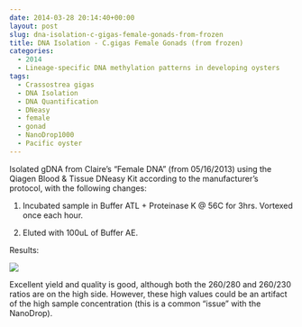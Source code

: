 ```yaml
---
date: 2014-03-28 20:14:40+00:00
layout: post
slug: dna-isolation-c-gigas-female-gonads-from-frozen
title: DNA Isolation - C.gigas Female Gonads (from frozen)
categories:
  - 2014
  - Lineage-specific DNA methylation patterns in developing oysters
tags:
  - Crassostrea gigas
  - DNA Isolation
  - DNA Quantification
  - DNeasy
  - female
  - gonad
  - NanoDrop1000
  - Pacific oyster
---
```


Isolated gDNA from Claire's "Female DNA" (from 05/16/2013) using the Qiagen Blood & Tissue DNeasy Kit according to the manufacturer's protocol, with the following changes:





  1. Incubated sample in Buffer ATL + Proteinase K @ 56C for 3hrs. Vortexed once each hour.



  2. Eluted with 100uL of Buffer AE.






Results:

![](https://eagle.fish.washington.edu/Arabidopsis/20140328%20-%20Claire%20gigas%20CgF%20gDNA%20ODs.JPG)

Excellent yield and quality is good, although both the 260/280 and 260/230 ratios are on the high side. However, these high values could be an artifact of the high sample concentration (this is a common "issue" with the NanoDrop).
